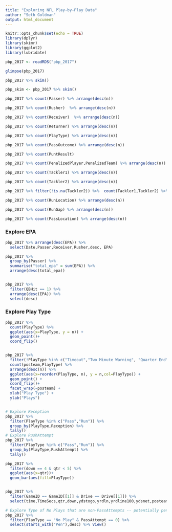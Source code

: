 ```yaml
---
title: "Exploring NFL Play-by-Play Data"
author: "Seth Goldman"
output: html_document
---
```


```r
knitr::opts_chunk$set(echo = TRUE)
library(dplyr)
library(skimr)
library(ggplot2)
library(lubridate)

pbp_2017 <- readRDS("pbp_2017")

```

```r
glimpse(pbp_2017)

```

```r
pbp_2017 %>% skim()

pbp_skim <- pbp_2017 %>% skim()
```

```r
pbp_2017 %>% count(Passer) %>% arrange(desc(n))

pbp_2017 %>% count(Rusher)  %>% arrange(desc(n))

pbp_2017 %>% count(Receiver)  %>% arrange(desc(n))

pbp_2017 %>% count(Returner) %>% arrange(desc(n))

pbp_2017 %>% count(PlayType) %>% arrange(desc(n))

pbp_2017 %>% count(PassOutcome) %>% arrange(desc(n))

pbp_2017 %>% count(PuntResult)

pbp_2017 %>% count(PenalizedPlayer,PenalizedTeam) %>% arrange(desc(n))

pbp_2017 %>% count(Tackler1) %>% arrange(desc(n))

pbp_2017 %>% count(Tackler2) %>% arrange(desc(n))

pbp_2017 %>% filter(!is.na(Tackler2)) %>%  count(Tackler1,Tackler2) %>% arrange(desc(n))

pbp_2017 %>% count(RunLocation) %>% arrange(desc(n))

pbp_2017 %>% count(RunGap) %>% arrange(desc(n))

pbp_2017 %>% count(PassLocation) %>% arrange(desc(n))


```

### Explore EPA

```r

pbp_2017 %>% arrange(desc(EPA)) %>% 
  select(Date,Passer,Receiver,Rusher,desc, EPA)

pbp_2017 %>% 
  group_by(Passer) %>% 
  summarise("total_epa" = sum(EPA)) %>% 
  arrange(desc(total_epa))


pbp_2017 %>% 
  filter(QBHit == 1) %>% 
  arrange(desc(EPA)) %>% 
  select(desc)

```


### Explore Play Type

```r

pbp_2017 %>% 
  count(PlayType) %>% 
  ggplot(aes(x=PlayType, y = n)) +
  geom_point()+
  coord_flip() 


pbp_2017 %>% 
  filter(!PlayType %in% c("Timeout","Two Minute Warning", "Quarter End", "Half End", "End of Game")) %>% 
  count(posteam,PlayType) %>% 
  arrange(desc(n)) %>% 
  ggplot(aes(x=reorder(PlayType, n), y = n,col=PlayType)) +
  geom_point() +
  coord_flip()+
  facet_wrap(~posteam) +
  xlab("Play Type") +
  ylab("Plays")



```


```r

# Explore Reception
pbp_2017 %>% 
  filter(PlayType %in% c("Pass","Run")) %>% 
  group_by(PlayType,Reception) %>% 
  tally()
# Explore RushAttempt
pbp_2017 %>% 
  filter(PlayType %in% c("Pass","Run")) %>% 
  group_by(PlayType,RushAttempt) %>% 
  tally()
```

```r

pbp_2017 %>% 
  filter(down == 4 & qtr < 5) %>% 
  ggplot(aes(x=qtr))+
  geom_bar(aes(fill=PlayType))



```


```r
pbp_2017 %>% 
  filter(GameID == GameID[[1]] & Drive == Drive[[1]]) %>% 
  select(time,TimeSecs,qtr,down,ydstogo,yrdln,yrdline100,ydsnet,posteam,DefensiveTeam,PlayType,Yards.Gained,AirYards,YardsAfterCatch,desc) %>% View()
```

```r
# Explore Type of No Plays that are non-PassAttempts -- potentially penalties?
pbp_2017 %>% 
  filter(PlayType == "No Play" & PassAttempt == 0) %>% 
  select(starts_with("Pen"),desc) %>% View()

```


